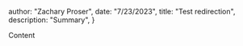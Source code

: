



  author: "Zachary Proser",
  date: "7/23/2023",
  title: "Test redirection",
  description: "Summary", 
 }

  
 Content
  
